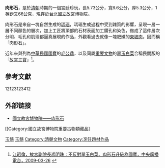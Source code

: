 {{Refimprove|time=2018-06-17T00:14:49+00:00}}
{{Expand|time=2018-06-17T00:14:49+00:00}}
{{Infobox artwork
| image_file         = Meat-Shaped Stone Gathering of Treasures 1.jpg
| painting_alignment = right
| image_size         = 200px
| title              =肉形石



| alt                = 
| type               = 
| artist             = 未知
| year               = 17世紀
| height_metric      = 
| width_metric       = 
| city               =
| museum             = {{ROC}}[[國立故宮博物院|國立故宮博物院]]
| coordinates        = 
| owner              = 
}}

'''肉形石'''，是於[[清朝|清朝]]時期的一個宮廷珍玩，長5.73公分，寬6.6公分，厚5.3公分，1英鎊又66公克，現存於[[台北|台北]][[國立故宮博物院|國立故宮博物院]]。

肉形石是來自一塊自然生成的[[瑪瑙|瑪瑙]]，瑪瑙生成過程中受到雜質的影響，呈現一層一層不同顏色的層次，加上工匠將頂部的石材表面加工鑽孔和染色，做成了這件層次分明、毛孔和肌理都逼真展現的作品，外觀看過去就像一塊肥嫩的[[東坡肉|東坡肉]]，因而稱「肉形石」。

近年來與列為[[中華民國國寶|中華民國國寶]]的[[毛公鼎|毛公鼎]]，以及同屬[[中華民國重要古物|重要文物]]的[[翠玉白菜|翠玉白菜]]合稱民間版的「[[故宮三寶|故宮三寶]]」<ref>[http://tw.news.yahoo.com/article/url/d/a/090326/58/1grfb.html 江昭倫，故宮副院長馮明珠：不反對翠玉白菜、肉形石升級為國寶，中央廣播電台，2009-03-26] {{webarchive|url=http://archive.wikiwix.com/cache/20140128034720/http://tw.news.yahoo.com/article/url/d/a/090326/58/1grfb.html |date=2014-01-28 }}</ref>。

==參考文獻==
{{reflist}}12123123412

== 外部链接 ==
* {{zh-hant}}[https://web.archive.org/web/20141208094029/http://www.npm.gov.tw/zh-tw/Article.aspx?sNo=04001103 國立故宮博物院——肉形石]

{{文化小作品}}

[[Category:國立故宮博物院重要古物類藏品]
[[Category:國立故宮博物院藝術作品|玉髓]]
[[Category:國立故宮博物院儀禮器物|玉髓]]
[[Category:清朝文物|Category:清朝文物]]
[[Category:烹飪題材作品|Category:烹飪題材作品]]